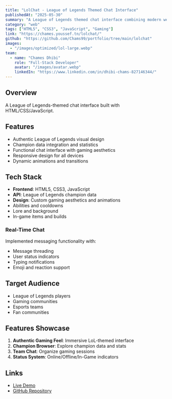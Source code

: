 ```yaml
---
title: "LolChat - League of Legends Themed Chat Interface"
publishedAt: "2025-05-30"
summary: "A League of Legends themed chat interface combining modern web design with gaming aesthetics, featuring champion data integration and responsive design."
category: "web"
tags: ["HTML5", "CSS3", "JavaScript", "Gaming"]
link: "https://chames.youssef.tn/lolchat/"
github: "https://github.com/Chams99/portfolio/tree/main/lolchat"
images:
  - "/images/optimized/lol-large.webp"
team:
  - name: "Chames Dhibi"
    role: "Full-Stack Developer"
    avatar: "/images/avatar.webp"
    linkedIn: "https://www.linkedin.com/in/dhibi-chams-827146344/"
---
```


## Overview

A League of Legends-themed chat interface built with HTML/CSS/JavaScript.

## Features

- Authentic League of Legends visual design
- Champion data integration and statistics
- Functional chat interface with gaming aesthetics
- Responsive design for all devices
- Dynamic animations and transitions

## Tech Stack

- **Frontend**: HTML5, CSS3, JavaScript
- **API**: League of Legends champion data
- **Design**: Custom gaming aesthetics and animations
- Abilities and cooldowns
- Lore and background
- In-game items and builds

### Real-Time Chat
Implemented messaging functionality with:
- Message threading
- User status indicators
- Typing notifications
- Emoji and reaction support

## Target Audience

- League of Legends players
- Gaming communities
- Esports teams
- Fan communities

## Features Showcase

1. **Authentic Gaming Feel**: Immersive LoL-themed interface
2. **Champion Browser**: Explore champion data and stats
3. **Team Chat**: Organize gaming sessions
4. **Status System**: Online/Offline/In-Game indicators

## Links

- [Live Demo](https://chames.youssef.tn/lolchat/)
- [GitHub Repository](https://github.com/Chams99/portfolio/tree/main/lolchat)

